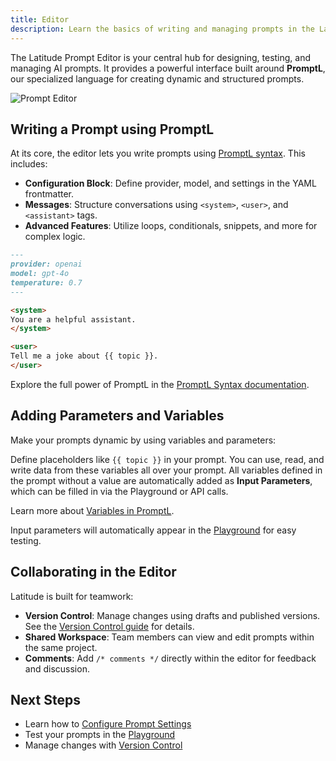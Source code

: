 ```yaml
---
title: Editor
description: Learn the basics of writing and managing prompts in the Latitude editor.
---
```


The Latitude Prompt Editor is your central hub for designing, testing, and managing AI prompts. It provides a powerful interface built around **PromptL**, our specialized language for creating dynamic and structured prompts.

![Prompt Editor](/assets/prompt_editor.png)

## Writing a Prompt using PromptL

At its core, the editor lets you write prompts using [PromptL syntax](/promptl/syntax/structure). This includes:

- **Configuration Block**: Define provider, model, and settings in the YAML frontmatter.
- **Messages**: Structure conversations using `<system>`, `<user>`, and `<assistant>` tags.
- **Advanced Features**: Utilize loops, conditionals, snippets, and more for complex logic.

```markdown
---
provider: openai
model: gpt-4o
temperature: 0.7
---

<system>
You are a helpful assistant.
</system>

<user>
Tell me a joke about {{ topic }}.
</user>
```

Explore the full power of PromptL in the [PromptL Syntax documentation](/promptl/syntax/structure).

## Adding Parameters and Variables

Make your prompts dynamic by using variables and parameters:

Define placeholders like `{{ topic }}` in your prompt. You can use, read, and write data from these variables all over your prompt.
All variables defined in the prompt without a value are automatically added as **Input Parameters**, which can be filled in via the
Playground or API calls.

Learn more about [Variables in PromptL](/promptl/syntax/variables).

Input parameters will automatically appear in the [Playground](/guides/prompt-manager/playground) for easy testing.

## Collaborating in the Editor

Latitude is built for teamwork:

- **Version Control**: Manage changes using drafts and published versions. See the [Version Control guide](/guides/prompt-manager/version-control) for details.
- **Shared Workspace**: Team members can view and edit prompts within the same project.
- **Comments**: Add `/* comments */` directly within the editor for feedback and discussion.

## Next Steps

- Learn how to [Configure Prompt Settings](/guides/prompt-manager/configuration)
- Test your prompts in the [Playground](/guides/prompt-manager/playground)
- Manage changes with [Version Control](/guides/prompt-manager/version-control)
